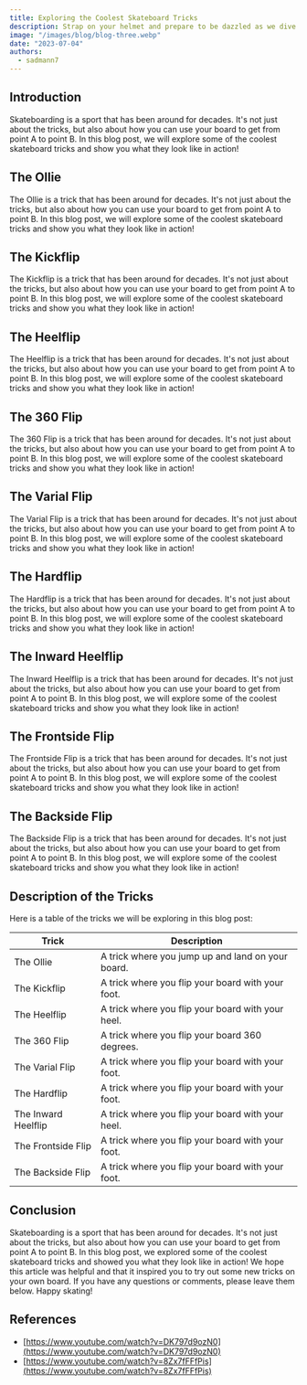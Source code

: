 ```yaml
---
title: Exploring the Coolest Skateboard Tricks
description: Strap on your helmet and prepare to be dazzled as we dive into the realm of the most popular skateboard tricks.
image: "/images/blog/blog-three.webp"
date: "2023-07-04"
authors:
  - sadmann7
---
```


## Introduction

Skateboarding is a sport that has been around for decades. It's not just about the tricks, but also about how you can use your board to get from point A to point B. In this blog post, we will explore some of the coolest skateboard tricks and show you what they look like in action!

## The Ollie

The Ollie is a trick that has been around for decades. It's not just about the tricks, but also about how you can use your board to get from point A to point B. In this blog post, we will explore some of the coolest skateboard tricks and show you what they look like in action!

## The Kickflip

The Kickflip is a trick that has been around for decades. It's not just about the tricks, but also about how you can use your board to get from point A to point B. In this blog post, we will explore some of the coolest skateboard tricks and show you what they look like in action!

## The Heelflip

The Heelflip is a trick that has been around for decades. It's not just about the tricks, but also about how you can use your board to get from point A to point B. In this blog post, we will explore some of the coolest skateboard tricks and show you what they look like in action!

## The 360 Flip

The 360 Flip is a trick that has been around for decades. It's not just about the tricks, but also about how you can use your board to get from point A to point B. In this blog post, we will explore some of the coolest skateboard tricks and show you what they look like in action!

## The Varial Flip

The Varial Flip is a trick that has been around for decades. It's not just about the tricks, but also about how you can use your board to get from point A to point B. In this blog post, we will explore some of the coolest skateboard tricks and show you what they look like in action!

## The Hardflip

The Hardflip is a trick that has been around for decades. It's not just about the tricks, but also about how you can use your board to get from point A to point B. In this blog post, we will explore some of the coolest skateboard tricks and show you what they look like in action!

## The Inward Heelflip

The Inward Heelflip is a trick that has been around for decades. It's not just about the tricks, but also about how you can use your board to get from point A to point B. In this blog post, we will explore some of the coolest skateboard tricks and show you what they look like in action!

## The Frontside Flip

The Frontside Flip is a trick that has been around for decades. It's not just about the tricks, but also about how you can use your board to get from point A to point B. In this blog post, we will explore some of the coolest skateboard tricks and show you what they look like in action!

## The Backside Flip

The Backside Flip is a trick that has been around for decades. It's not just about the tricks, but also about how you can use your board to get from point A to point B. In this blog post, we will explore some of the coolest skateboard tricks and show you what they look like in action!

## Description of the Tricks

Here is a table of the tricks we will be exploring in this blog post:

| Trick               | Description                                       |
| ------------------- | ------------------------------------------------- |
| The Ollie           | A trick where you jump up and land on your board. |
| The Kickflip        | A trick where you flip your board with your foot. |
| The Heelflip        | A trick where you flip your board with your heel. |
| The 360 Flip        | A trick where you flip your board 360 degrees.    |
| The Varial Flip     | A trick where you flip your board with your foot. |
| The Hardflip        | A trick where you flip your board with your foot. |
| The Inward Heelflip | A trick where you flip your board with your heel. |
| The Frontside Flip  | A trick where you flip your board with your foot. |
| The Backside Flip   | A trick where you flip your board with your foot. |

## Conclusion

Skateboarding is a sport that has been around for decades. It's not just about the tricks, but also about how you can use your board to get from point A to point B. In this blog post, we explored some of the coolest skateboard tricks and showed you what they look like in action! We hope this article was helpful and that it inspired you to try out some new tricks on your own board. If you have any questions or comments, please leave them below. Happy skating!

## References

- [https://www.youtube.com/watch?v=DK797d9ozN0](https://www.youtube.com/watch?v=DK797d9ozN0)
- [https://www.youtube.com/watch?v=8Zx7fFFfPis](https://www.youtube.com/watch?v=8Zx7fFFfPis)
